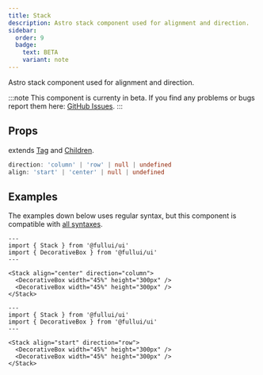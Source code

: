 ```yaml
---
title: Stack
description: Astro stack component used for alignment and direction.
sidebar:
  order: 9
  badge:
    text: BETA
    variant: note
---
```


Astro stack component used for alignment and direction.

:::note
This component is currenty in beta.
If you find any problems or bugs report them here: [GitHub Issues](https://github.com/fulldevlabs/fullui/issues).
:::

## Props
extends [Tag](/components/tag) and [Children](/components/children).
```ts
direction: 'column' | 'row' | null | undefined
align: 'start' | 'center' | null | undefined
```

## Examples
The examples down below uses regular syntax, but this component is compatible with [all syntaxes](/guides/components#syntax).

```astro live
---
import { Stack } from '@fullui/ui'
import { DecorativeBox } from '@fullui/ui'
---

<Stack align="center" direction="column">
  <DecorativeBox width="45%" height="300px" />
  <DecorativeBox width="45%" height="300px" />
</Stack>
```

```astro live
---
import { Stack } from '@fullui/ui'
import { DecorativeBox } from '@fullui/ui'
---

<Stack align="start" direction="row">
  <DecorativeBox width="45%" height="300px" />
  <DecorativeBox width="45%" height="300px" />
</Stack>
```